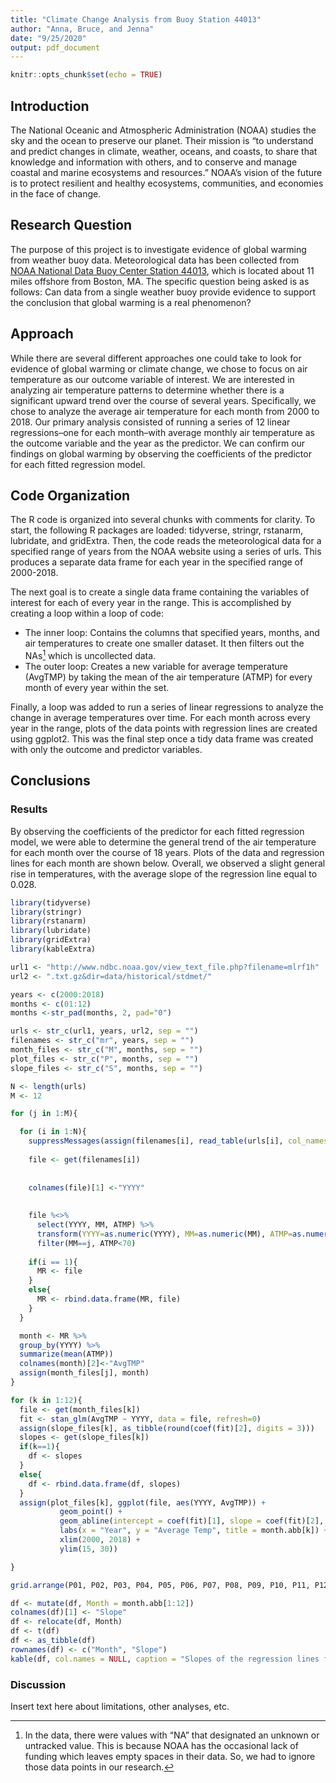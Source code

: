 ```yaml
---
title: "Climate Change Analysis from Buoy Station 44013"
author: "Anna, Bruce, and Jenna"
date: "9/25/2020"
output: pdf_document
---
```


```r
knitr::opts_chunk$set(echo = TRUE)
```
## Introduction

The National Oceanic and Atmospheric Administration (NOAA) studies the sky and the ocean to preserve our planet. Their mission is “to understand and predict changes in climate, weather, oceans, and coasts, to share that knowledge and information with others, and to conserve and manage coastal and marine ecosystems and resources.” NOAA’s vision of the future is to protect resilient and healthy ecosystems, communities, and economies in the face of change.

## Research Question

The purpose of this project is to investigate evidence of global warming from weather buoy data. Meteorological data has been collected from [NOAA National Data Buoy Center Station 44013](https://www.ndbc.noaa.gov/station_history.php?station=44013), which is located about 11 miles offshore from Boston, MA. The specific question being asked is as follows: Can data from a single weather buoy provide evidence to support the conclusion that global warming is a real phenomenon?

## Approach

While there are several different approaches one could take to look for evidence of global warming or climate change, we chose to focus on air temperature as our outcome variable of interest. We are interested in analyzing air temperature patterns to determine whether there is a significant upward trend over the course of several years. Specifically, we chose to analyze the average air temperature for each month from 2000 to 2018. Our primary analysis consisted of running a series of 12 linear regressions--one for each month--with average monthly air temperature as the outcome variable and the year as the predictor. We can confirm our findings on global warming by observing the coefficients of the predictor for each fitted regression model.


## Code Organization

The R code is organized into several chunks with comments for clarity. To start, the following R packages are loaded: tidyverse, stringr, rstanarm, lubridate, and gridExtra. Then, the code reads the meteorological data for a specified range of years from the NOAA website using a series of urls. This produces a separate data frame for each year in the specified range of 2000-2018. 

The next goal is to create a single data frame containing the variables of interest for each of every year in the range. This is accomplished by creating a loop within a loop of code:

* The inner loop: Contains the columns that specified years, months, and air temperatures to create one smaller dataset. It then filters out the NAs[^1] which is uncollected data.
* The outer loop: Creates a new variable for average temperature (AvgTMP) by taking the mean of the air temperature (ATMP) for every month of every year within the set.

Finally, a loop was added to run a series of linear regressions to analyze the change in average temperatures over time. For each month across every year in the range, plots of the data points with regression lines are created using ggplot2. This was the final step once a tidy data frame was created with only the outcome and predictor variables.


[^1]: In the data, there were values with “NA” that designated an unknown or untracked value. This is because NOAA has the occasional lack of funding which leaves empty spaces in their data. So, we had to ignore those data points in our research.

## Conclusions

### Results

By observing the coefficients of the predictor for each fitted regression model, we were able to determine the general trend of the air temperature for each month over the course of 18 years. Plots of the data and regression lines for each month are shown below. Overall, we observed a slight general rise in temperatures, with the average slope of the regression line equal to 0.028. 
 
 
```r
library(tidyverse)
library(stringr)
library(rstanarm)
library(lubridate)
library(gridExtra)
library(kableExtra)

url1 <- "http://www.ndbc.noaa.gov/view_text_file.php?filename=mlrf1h"
url2 <- ".txt.gz&dir=data/historical/stdmet/"

years <- c(2000:2018)
months <- c(01:12)
months <-str_pad(months, 2, pad="0")

urls <- str_c(url1, years, url2, sep = "")
filenames <- str_c("mr", years, sep = "")
month_files <- str_c("M", months, sep = "")
plot_files <- str_c("P", months, sep = "")
slope_files <- str_c("S", months, sep = "")

N <- length(urls)
M <- 12

for (j in 1:M){

  for (i in 1:N){
    suppressMessages(assign(filenames[i], read_table(urls[i], col_names = TRUE, na = "")))
    
    file <- get(filenames[i])
   
  
    colnames(file)[1] <-"YYYY"
    
  
    file %<>%
      select(YYYY, MM, ATMP) %>% 
      transform(YYYY=as.numeric(YYYY), MM=as.numeric(MM), ATMP=as.numeric(ATMP)) %>% 
      filter(MM==j, ATMP<70)
      
    if(i == 1){
      MR <- file
    }
    else{
      MR <- rbind.data.frame(MR, file)
    }
  }

  month <- MR %>%
  group_by(YYYY) %>% 
  summarize(mean(ATMP))
  colnames(month)[2]<-"AvgTMP"
  assign(month_files[j], month)
}

for (k in 1:12){
  file <- get(month_files[k])
  fit <- stan_glm(AvgTMP ~ YYYY, data = file, refresh=0)
  assign(slope_files[k], as_tibble(round(coef(fit)[2], digits = 3)))
  slopes <- get(slope_files[k])
  if(k==1){
    df <- slopes
  }
  else{
    df <- rbind.data.frame(df, slopes)
  }
  assign(plot_files[k], ggplot(file, aes(YYYY, AvgTMP)) + 
           geom_point() + 
           geom_abline(intercept = coef(fit)[1], slope = coef(fit)[2], color = "blue") +
           labs(x = "Year", y = "Average Temp", title = month.abb[k]) + 
           xlim(2000, 2018) + 
           ylim(15, 30))

}

grid.arrange(P01, P02, P03, P04, P05, P06, P07, P08, P09, P10, P11, P12, nrow=4, ncol=3, newpage = TRUE)
```


```r
df <- mutate(df, Month = month.abb[1:12])
colnames(df)[1] <- "Slope"
df <- relocate(df, Month)
df <- t(df)
df <- as_tibble(df)
rownames(df) <- c("Month", "Slope")
kable(df, col.names = NULL, caption = "Slopes of the regression lines for every month from 2000 to 2018.") %>% kable_styling(position = "center")

```

\newpage

### Discussion

Insert text here about limitations, other analyses, etc. 


